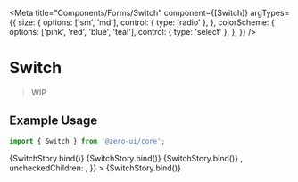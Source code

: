 
<Meta
  title="Components/Forms/Switch"
  component={[Switch]}
  argTypes={{
    size: {
      options: ['sm', 'md'],
      control: { type: 'radio' },
    },
    colorScheme: {
      options: ['pink', 'red', 'blue', 'teal'],
      control: { type: 'select' },
    },
  }}
/>


# Switch

> WIP

## Example Usage

```jsx
import { Switch } from '@zero-ui/core';
```

<Canvas columns={2} withSource="close">
  <Story
    name="Basic"
    args={{
      defaultValue: 'true',
      colorScheme: 'pink',
      size: 'md',
      disabled: false,
      loading: false,
    }}
  >
    {SwitchStory.bind()}
  </Story>
  <Story
    name="Controlled"
    args={{
      colorScheme: 'pink',
      size: 'md',
      value: false,
    }}
  >
    {SwitchStory.bind()}
  </Story>
  <Story
    name="With Text"
    args={{
      colorScheme: 'pink',
      size: 'md',
      disabled: false,
      loading: false,
      checkedChildren: 'ON',
      uncheckedChildren: 'OFF',
    }}
  >
    {SwitchStory.bind()}
  </Story>
  <Story
    name="With Icon"
    args={{
      colorScheme: 'pink',
      size: 'md',
      disabled: false,
      loading: false,
      checkedChildren: <CheckOutlined />,
      uncheckedChildren: <CloseOutlined />,
    }}
  >
    {SwitchStory.bind()}
  </Story>
</Canvas>

<ArgsTable of={Switch} />
